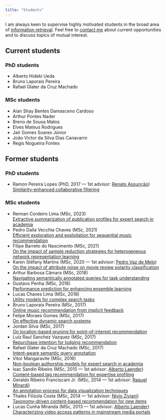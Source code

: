 ```yaml
---
title: "Students"
---
```


I am always keen to supervise highly motivated students in the broad area of [information retrieval](/research/). Feel free to [contact me](/contact/) about current opportunities and to discuss topics of mutual interest.

## Current students

### PhD students

- Alberto Hideki Ueda
- Bruno Laporais Pereira
- Rafael Glater da Cruz Machado

### MSc students

- Aian Shay Bentes Damasceno Cardoso
- Arthur Pontes Nader
- Breno de Sousa Matos
- Elves Mateus Rodrigues
- Jair Gomes Soares Júnior
- João Victor da Silva Dias Canavarro
- Regis Nogueira Fontes

## Former students

### PhD students

- Ramon Pereira Lopes (PhD, 2017 --- 1st advisor: [Renato Assunção](http://homepages.dcc.ufmg.br/~assuncao/))\
 [Similarity-enhanced collaborative filtering](http://hdl.handle.net/1843/ESBF-ANWNLQ)

### MSc students

- Rennan Cordeiro Lima (MSc, 2023)\
  [Extractive summarization of publication profiles for expert search in academia](#)
- Pedro Dalla Vecchia Chaves (MSc, 2021)\
 [Efficient exploration and exploitation for sequential music recommendation](http://hdl.handle.net/1843/38955)
- Filipe Barreto do Nascimento (MSc, 2021)\
 [On the impact of sample reduction strategies for heterogeneous network representation learning](http://hdl.handle.net/1843/46003)
- Karen Stéfany Martins (MSc, 2020 --- 1st advisor: [Pedro Vaz de Melo](http://homepages.dcc.ufmg.br/~olmo/))\
 [On the impact of attribute noise on movie review polarity classification](http://hdl.handle.net/1843/39044)
- Arthur Barbosa Câmara (MSc, 2018)\
 [Navigating semantically annotated queries for task understanding](http://hdl.handle.net/1843/ESBF-BAGNPA)
- Gustavo Penha (MSc, 2018)\
 [Performance prediction for enhancing ensemble learning](http://hdl.handle.net/1843/ESBF-B5EQGD)
- Lucas Chaves Lima (MSc, 2018)\
 [Utility models for complex search tasks](#)
- Bruno Laporais Pereira (MSc, 2017)\
 [Online music recommendation from implicit feedback](http://hdl.handle.net/1843/JCES-ARFLHX)
- Felipe Moraes Gomes (MSc, 2017)\
 [On effective dynamic search systems](http://hdl.handle.net/1843/ESBF-AMDPLN)
- Jordan Silva (MSc, 2017)\
 [On location-based pruning for point-of-interest recommendation](http://hdl.handle.net/1843/JCES-AVLGY6)
- Luiz Raul Sanchez Vazquez (MSc, 2017)\
 [Repurchase intention for lodging recommendation](http://hdl.handle.net/1843/ESBF-AMDPZC)
- Rafael Glater da Cruz Machado (MSc, 2017)\
 [Intent-aware semantic query annotation](http://hdl.handle.net/1843/30489)
- Vitor Mangaravite (MSc, 2016)\
 [Non-boolean authorship models for expert search in academia](http://hdl.handle.net/1843/ESBF-AKUMJ6)
- Isac Sandin Ribeiro (MSc, 2015 --- 1st advisor: [Alberto Laender](http://homepages.dcc.ufmg.br/~laender/))\
 [Content-based tag recommendation for expertise profiling](http://hdl.handle.net/1843/ESBF-A2FJ92)
- Geraldo Ribeiro Franciscani Jr. (MSc, 2014 --- 1st advisor: [Raquel Minardi](http://homepages.dcc.ufmg.br/~raquelcm/))\
 [An annotation process for data visualization techniques](#)
- Thales Filizola Costa (MSc, 2014 --- 1st advisor: [Nivio Ziviani](http://homepages.dcc.ufmg.br/~nivio/))\
 [Taxonomy-driven content-based recommendation for new items](http://hdl.handle.net/1843/ESBF-9KJR2D)
- Lucas Cunha Miranda (MSc, 2013 --- 1st advisor: [Alberto Laender](http://homepages.dcc.ufmg.br/~laender/))\
 [Characterizing video access patterns in mainstream media portals](http://hdl.handle.net/1843/ESBF-9GMQ8R)